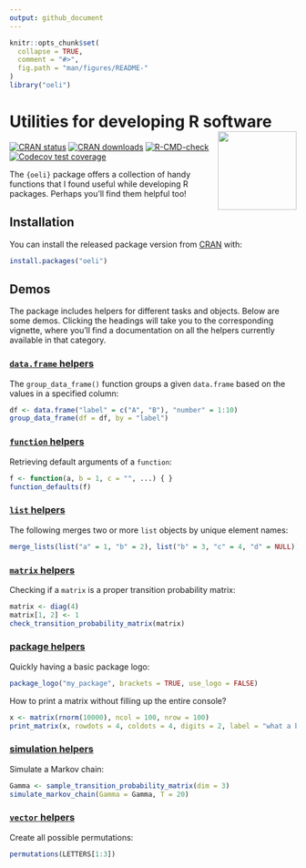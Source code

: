 ```yaml
---
output: github_document
---
```


<!-- README.md is generated from README.Rmd. Please edit that file -->

```r
knitr::opts_chunk$set(
  collapse = TRUE,
  comment = "#>",
  fig.path = "man/figures/README-"
)
library("oeli")
```

# Utilities for developing R software <a href="https://loelschlaeger.de/oeli/"><img src="man/figures/logo.png" align="right" height="138" /></a>

<!-- badges: start -->
[![CRAN status](https://www.r-pkg.org/badges/version/oeli)](https://CRAN.R-project.org/package=oeli)
[![CRAN downloads](https://cranlogs.r-pkg.org/badges/last-month/oeli)](https://CRAN.R-project.org/package=oeli)
[![R-CMD-check](https://github.com/loelschlaeger/oeli/actions/workflows/R-CMD-check.yaml/badge.svg)](https://github.com/loelschlaeger/oeli/actions/workflows/R-CMD-check.yaml)
[![Codecov test coverage](https://codecov.io/gh/loelschlaeger/oeli/branch/master/graph/badge.svg)](https://app.codecov.io/gh/loelschlaeger/oeli?branch=master)
<!-- badges: end -->

The `{oeli}` package offers a collection of handy functions that I found useful while developing R packages. Perhaps you'll find them helpful too!

## Installation

You can install the released package version from [CRAN](https://CRAN.R-project.org) with:

``` r
install.packages("oeli")
```

## Demos

The package includes helpers for different tasks and objects. Below are some demos. Clicking the headings will take you to the corresponding vignette, where you'll find a documentation on all the helpers currently available in that category.

### [`data.frame` helpers](https://loelschlaeger.de/oeli/articles/dataframe_helpers.html)

The `group_data_frame()` function groups a given `data.frame` based on the values in a specified column:

```r
df <- data.frame("label" = c("A", "B"), "number" = 1:10)
group_data_frame(df = df, by = "label")
```

### [`function` helpers](https://loelschlaeger.de/oeli/articles/function_helpers.html)

Retrieving default arguments of a `function`:

```r
f <- function(a, b = 1, c = "", ...) { }
function_defaults(f)
```

### [`list` helpers](https://loelschlaeger.de/oeli/articles/list_helpers.html)

The following merges two or more `list` objects by unique element names:

```r
merge_lists(list("a" = 1, "b" = 2), list("b" = 3, "c" = 4, "d" = NULL))
```

### [`matrix` helpers](https://loelschlaeger.de/oeli/articles/matrix_helpers.html)

Checking if a `matrix` is a proper transition probability matrix:

```r
matrix <- diag(4)
matrix[1, 2] <- 1
check_transition_probability_matrix(matrix)
```

### [package helpers](https://loelschlaeger.de/oeli/articles/package_helpers.html)

Quickly having a basic package logo:

```r
package_logo("my_package", brackets = TRUE, use_logo = FALSE)
```

How to print a matrix without filling up the entire console?

```r
x <- matrix(rnorm(10000), ncol = 100, nrow = 100)
print_matrix(x, rowdots = 4, coldots = 4, digits = 2, label = "what a big matrix")
```

### [simulation helpers](https://loelschlaeger.de/oeli/articles/simulation_helpers.html)

Simulate a Markov chain:

```r
Gamma <- sample_transition_probability_matrix(dim = 3)
simulate_markov_chain(Gamma = Gamma, T = 20)
``` 

### [`vector` helpers](https://loelschlaeger.de/oeli/articles/vector_helpers.html)

Create all possible permutations:

```r
permutations(LETTERS[1:3])
```
